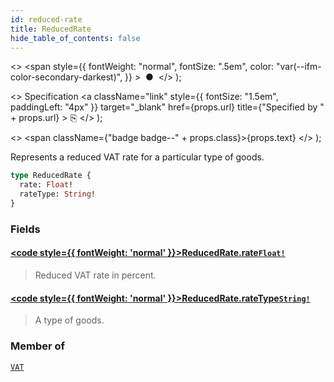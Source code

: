 ```yaml
---
id: reduced-rate
title: ReducedRate
hide_table_of_contents: false
---
```


  <>
    <span
      style={{
        fontWeight: "normal",
        fontSize: ".5em",
        color: "var(--ifm-color-secondary-darkest)",
      }}
    >
      &nbsp;●&nbsp;
    </span>
  </>
);

  <>
    Specification
    <a
      className="link"
      style={{ fontSize: "1.5em", paddingLeft: "4px" }}
      target="\_blank"
      href={props.url}
      title={"Specified by " + props.url}
    >
      ⎘
    </a>
  </>
);

  <>
    <span className={"badge badge--" + props.class}>{props.text}</span>
  </>
);

Represents a reduced VAT rate for a particular type of goods.

```graphql
type ReducedRate {
  rate: Float!
  rateType: String!
}
```

### Fields

#### [<code style={{ fontWeight: 'normal' }}>ReducedRate.<b>rate</b></code>](#)<Bullet />[`Float!`](../../../api-reference/miscellaneous/scalars/float) <Badge class="secondary" text="non-null"/> <Badge class="secondary" text="scalar"/> <Badge class="secondary" text="miscellaneous"/>

> Reduced VAT rate in percent.

#### [<code style={{ fontWeight: 'normal' }}>ReducedRate.<b>rateType</b></code>](#)<Bullet />[`String!`](../../../api-reference/miscellaneous/scalars/string) <Badge class="secondary" text="non-null"/> <Badge class="secondary" text="scalar"/> <Badge class="secondary" text="miscellaneous"/>

> A type of goods.

### Member of

[`VAT`](../../../api-reference/miscellaneous/objects/vat) <Badge class="secondary" text="object"/>
